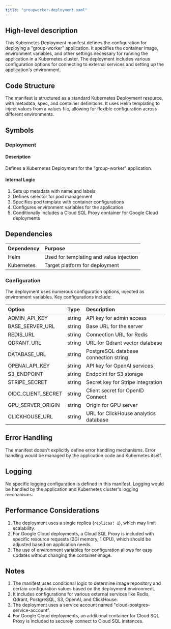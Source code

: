 ```yaml
---
title: "groupworker-deployment.yaml"
---
```


## High-level description
This Kubernetes Deployment manifest defines the configuration for deploying a "group-worker" application. It specifies the container image, environment variables, and other settings necessary for running the application in a Kubernetes cluster. The deployment includes various configuration options for connecting to external services and setting up the application's environment.

## Code Structure
The manifest is structured as a standard Kubernetes Deployment resource, with metadata, spec, and container definitions. It uses Helm templating to inject values from a values file, allowing for flexible configuration across different environments.

## Symbols

### Deployment
#### Description
Defines a Kubernetes Deployment for the "group-worker" application.

#### Internal Logic
1. Sets up metadata with name and labels
2. Defines selector for pod management
3. Specifies pod template with container configurations
4. Configures environment variables for the application
5. Conditionally includes a Cloud SQL Proxy container for Google Cloud deployments

## Dependencies
| Dependency | Purpose |
|:-----------|:--------|
| Helm | Used for templating and value injection |
| Kubernetes | Target platform for deployment |

### Configuration
The deployment uses numerous configuration options, injected as environment variables. Key configurations include:

| Option | Type | Description |
|:-------|:-----|:------------|
| ADMIN_API_KEY | string | API key for admin access |
| BASE_SERVER_URL | string | Base URL for the server |
| REDIS_URL | string | Connection URL for Redis |
| QDRANT_URL | string | URL for Qdrant vector database |
| DATABASE_URL | string | PostgreSQL database connection string |
| OPENAI_API_KEY | string | API key for OpenAI services |
| S3_ENDPOINT | string | Endpoint for S3 storage |
| STRIPE_SECRET | string | Secret key for Stripe integration |
| OIDC_CLIENT_SECRET | string | Client secret for OpenID Connect |
| GPU_SERVER_ORIGIN | string | Origin for GPU server |
| CLICKHOUSE_URL | string | URL for ClickHouse analytics database |

## Error Handling
The manifest doesn't explicitly define error handling mechanisms. Error handling would be managed by the application code and Kubernetes itself.

## Logging
No specific logging configuration is defined in this manifest. Logging would be handled by the application and Kubernetes cluster's logging mechanisms.

## Performance Considerations
1. The deployment uses a single replica (`replicas: 1`), which may limit scalability.
2. For Google Cloud deployments, a Cloud SQL Proxy is included with specific resource requests (2Gi memory, 1 CPU), which should be adjusted based on application needs.
3. The use of environment variables for configuration allows for easy updates without changing the container image.

## Notes
1. The manifest uses conditional logic to determine image repository and certain configuration values based on the deployment environment.
2. It includes configurations for various external services like Redis, Qdrant, PostgreSQL, S3, OpenAI, and ClickHouse.
3. The deployment uses a service account named "cloud-postgres-service-account".
4. For Google Cloud deployments, an additional container for Cloud SQL Proxy is included to securely connect to Cloud SQL instances.